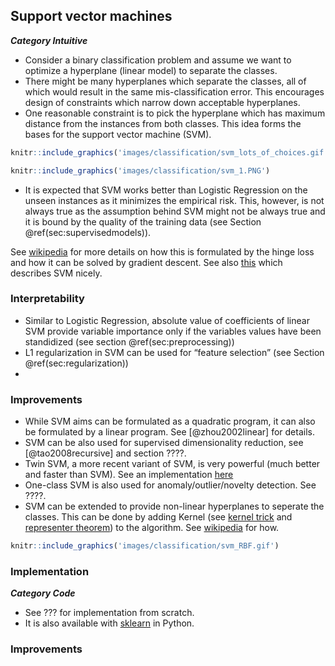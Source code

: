 ## Support vector machines
***Category Intuitive***

* Consider a binary classification problem and assume we want to optimize a hyperplane (linear model) to separate the classes. 
* There might be many hyperplanes which separate the classes, all of which would result in the same mis-classification error. This encourages design of constraints which narrow down acceptable hyperplanes. 
* One reasonable constraint is to pick the hyperplane which has maximum distance from the instances from both classes. This idea forms the bases for the support vector machine (SVM). 


```r
knitr::include_graphics('images/classification/svm_lots_of_choices.gif')
```

```r
knitr::include_graphics('images/classification/svm_1.PNG')
```

* It is expected that SVM works better than Logistic Regression on the unseen instances as it minimizes the empirical risk. This, however, is not always true as the assumption behind SVM might not be always true and it is bound by the quality of the training data (see Section \@ref(sec:supervisedmodels)). 

See [wikipedia](https://en.wikipedia.org/wiki/Support-vector_machine#Linear_SVM) for more details on how this is formulated by the hinge loss and how it can be solved by gradient descent. See also [this](https://jeremykun.com/2017/06/05/formulating-the-support-vector-machine-optimization-problem/) which describes SVM nicely.

### Interpretability
* Similar to Logistic Regression, absolute value of coefficients of linear SVM provide variable importance only if the variables values have been standidized (see section \@ref(sec:preprocessing))
* L1 regularization in SVM can be used for "feature selection" (see Section \@ref(sec:regularization))
* 



### Improvements
* While SVM aims can be formulated as a quadratic program, it can also be formulated by a linear program. See [@zhou2002linear] for details.
* SVM can be also used for supervised dimensionality reduction, see [@tao2008recursive] and section ????.
* Twin SVM, a more recent variant of SVM, is very powerful (much better and faster than SVM). See an implementation [here](https://github.com/AK101111/Twin-SVM)
* One-class SVM is also used for anomaly/outlier/novelty detection. See ????.
* SVM can be extended to provide non-linear hyperplanes to seperate the classes. This can be done by adding Kernel (see [kernel trick](https://en.wikipedia.org/wiki/Kernel_method) and [representer theorem](https://en.wikipedia.org/wiki/Representer_theorem)) to the algorithm. See [wikipedia](https://en.wikipedia.org/wiki/Support-vector_machine#Linear_SVM) for how.

```r
knitr::include_graphics('images/classification/svm_RBF.gif')
```

### Implementation
***Category Code***

* See ??? for implementation from scratch.
* It is also available with [sklearn](https://scikit-learn.org/stable/modules/generated/sklearn.svm.SVC.html) in Python.

### Improvements

